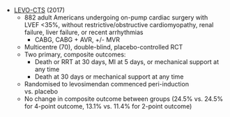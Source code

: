* [LEVO-CTS](http://www.nejm.org/doi/pdf/10.1056/NEJMoa1616218) (2017)
	* 882 adult Americans undergoing on-pump cardiac surgery with LVEF <35%, without restrictive/obstructive cardiomyopathy, renal failure, liver failure, or recent arrhythmias
		* CABG, CABG + AVR, +/- MVR
	* Multicentre (70), double-blind, placebo-controlled RCT
	* Two primary, composite outcomes:
		* Death or RRT at 30 days, MI at 5 days, or mechanical support at any time
		* Death at 30 days or mechanical support at any time
	* Randomised to levosimendan commenced peri-induction vs. placebo
	* No change in composite outcome between groups (24.5% vs. 24.5% for 4-point outcome, 13.1% vs. 11.4% for 2-point outcome)